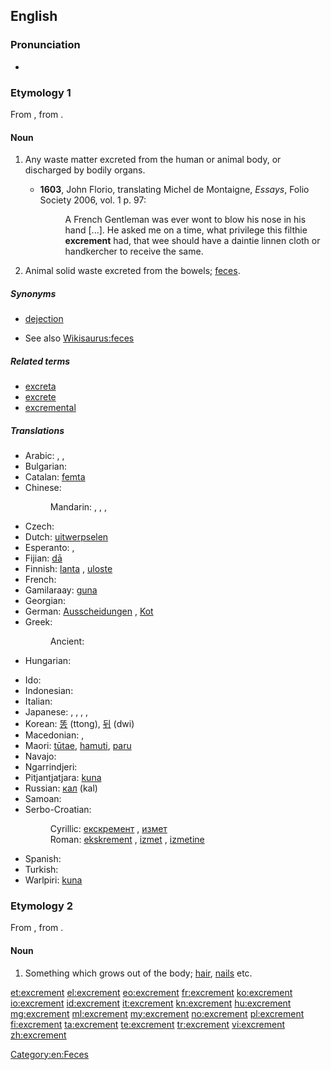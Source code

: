 ==English==

===Pronunciation===
* {{IPA|/ˈɛkskɹəmənt/}}

===Etymology 1===
From {{etyl|la}} {{term|excrementum|excrēmentum|lang=la}}, from {{term|excernere||to excrete|lang=la}}.

====Noun====
{{en-noun}}

# {{archaic}} Any waste matter excreted from the human or animal body, or discharged by bodily organs.
#* '''1603''', John Florio, translating Michel de Montaigne, ''Essays'', Folio Society 2006, vol. 1 p. 97:
#*: A French Gentleman was ever wont to blow his nose in his hand [...]. He asked me on a time, what privilege this filthie '''excrement''' had, that wee should have a daintie linnen cloth or handkercher to receive the same.
# {{context|now|_|specifically}} Animal solid waste excreted from the bowels; [[feces]].

=====Synonyms=====
* {{attention|en|I've never heard of excrement being a synonym for dejection}} [[dejection]]
* See also [[Wikisaurus:feces]]

=====Related terms=====
* [[excreta]]
* [[excrete]]
* [[excremental]]

=====Translations=====
{{trans-top|animal solid waste}}
* Arabic: {{t-|ar|غائط|m|tr=ghā'iT}}, {{t-|ar|براز|m|tr=birāz}}, {{t-|ar|خراء|m|tr=khirāʼ}}
* Bulgarian: {{t-|bg|изпражнение|n|sc=Cyrl}}
* Catalan: [[femta]] {{f}}
* Chinese:
*: Mandarin: {{t-|cmn|大便|tr=dàbiàn|sc=Hani}}, {{t-|cmn|屎|tr=shǐ|sc=Hani}}, {{t-|cmn|糞|sc=Hani}}, {{t-|cmn|粪|tr=fèn|sc=Hani}}
* Czech: {{t+|cs|výkal|m}}
* Dutch: [[uitwerpselen]] {{n|p}}
* Esperanto: {{t-|eo|feko}}, {{t-|eo|ekskremento}}
* Fijian: [[dā]]
* Finnish: [[lanta]] {{qualifier|animal excrement}}, [[uloste]] {{qualifier|human excrement}}
* French: {{t+|fr|excrément|m}}
* Gamilaraay: [[guna]]
* Georgian: {{t-|ka|ექსკრემენტები|tr=ek'skrementebi|sc=Geor}}
* German: [[Ausscheidungen]] {{f|p}}, [[Kot]] {{m}}
* Greek: {{t+|el|περίττωμα|n|tr=períttoma|sc=Grek}}
*: Ancient: {{tø|grc|σκῶρ|n|tr=skỗr|sc=polytonic}}
* Hungarian: {{t+|hu|ürülék}}
{{trans-mid}}
* Ido: {{t+|io|exkremento}}
* Indonesian: {{t+|id|tahi}}
* Italian: {{t+|it|escremento|m}}
* Japanese: {{t+|ja|便|tr=ben|sc=Jpan}}, {{t-|ja|大便|tr=daiben|sc=Jpan}}, {{t+|ja|うんこ|tr=unko|sc=Jpan}}, {{t-|ja|うんち|tr=unchi|sc=Jpan}}, {{t+|ja|糞|tr=[[ふん]], fun;[[くそ]], kuso|sc=Jpan}}
* Korean: [[똥]] (ttong), {{qualifier|human euphemism}} [[뒤]] (dwi)
* Macedonian: {{t-|mk|измет|m|tr=ízmet}}, {{t-|mk|екскремент|m|tr=ekskremént}}
* Maori: [[tūtae]], [[hamuti]], [[paru]]
* Navajo: {{tø|nv|chąąʼ}}
* Ngarrindjeri: {{tø|nay|kunar}}
* Pitjantjatjara: [[kuna]]
* Russian: [[кал]] (kal) {{m}}
* Samoan: {{t-|sm|tae}}
* Serbo-Croatian:
*: Cyrillic: [[екскремент#Serbo-Croatian|екскремент]] {{m}}, [[измет#Serbo-Croatian|измет]] {{m}}
*: Roman: [[ekskrement#Serbo-Croatian|ekskrement]] {{m}}, [[izmet#Serbo-Croatian|izmet]] {{m}}, [[izmetine]] {{f|p}}
* Spanish: {{t+|es|excremento|m}}
* Turkish: {{t+|tr|dışkı}}
* Warlpiri: [[kuna]]
{{trans-bottom}}

===Etymology 2===
From {{etyl|la}} {{term|excrementum|excrēmentum}}, from {{term|excrescere|excrēscere|to grow out}}.

====Noun====
{{en-noun}}

# {{obsolete}} Something which grows out of the body; [[hair]], [[nails]] etc.

[[Category:en:Feces]]

[[et:excrement]]
[[el:excrement]]
[[eo:excrement]]
[[fr:excrement]]
[[ko:excrement]]
[[io:excrement]]
[[id:excrement]]
[[it:excrement]]
[[kn:excrement]]
[[hu:excrement]]
[[mg:excrement]]
[[ml:excrement]]
[[my:excrement]]
[[no:excrement]]
[[pl:excrement]]
[[fi:excrement]]
[[ta:excrement]]
[[te:excrement]]
[[tr:excrement]]
[[vi:excrement]]
[[zh:excrement]]